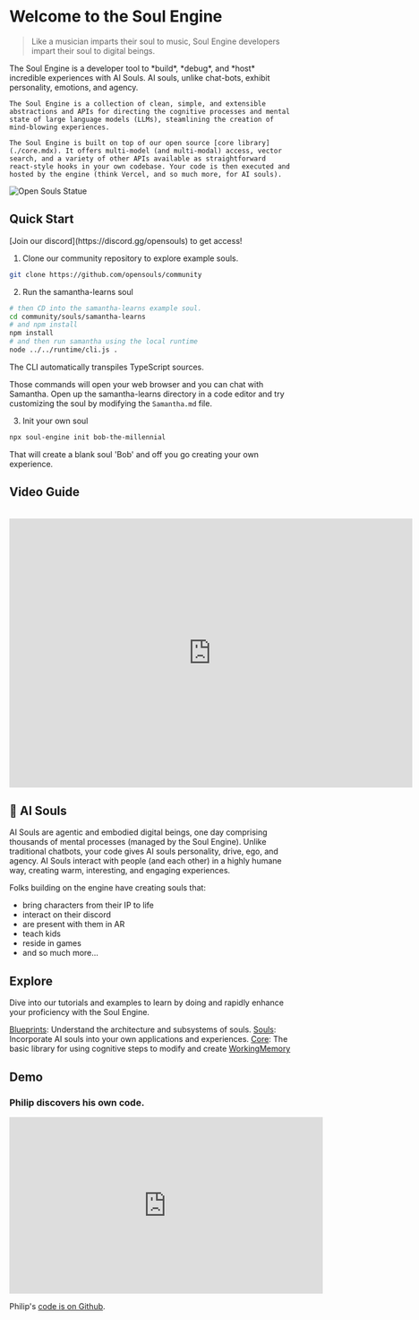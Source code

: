 
# Welcome to the Soul Engine

> Like a musician imparts their soul to music, Soul Engine developers impart their soul to digital beings.

<div className="flex flex-col-reverse lg:flex-row items-center justify-between mt-8">
  <div>
    The Soul Engine is a developer tool to *build*, *debug*, and *host* incredible experiences with AI Souls. AI souls, unlike chat-bots, exhibit personality, emotions, and agency.

    The Soul Engine is a collection of clean, simple, and extensible abstractions and APIs for directing the cognitive processes and mental state of large language models (LLMs), steamlining the creation of mind-blowing experiences.

    The Soul Engine is built on top of our open source [core library](./core.mdx). It offers multi-model (and multi-modal) access, vector search, and a variety of other APIs available as straightforward react-style hooks in your own codebase. Your code is then executed and hosted by the engine (think Vercel, and so much more, for AI souls).
  </div>
  <img src="/images/statue.png" alt="Open Souls Statue" className="ml-0 lg:ml-5 mb-5" style={{ height: '400px' }} />
</div>

## Quick Start

<Callout type="info" emoji="💬">
  [Join our discord](https://discord.gg/opensouls) to get access!
</Callout>


1. Clone our community repository to explore example souls.

```bash
git clone https://github.com/opensouls/community
```

2. Run the samantha-learns soul
```bash
# then CD into the samantha-learns example soul.
cd community/souls/samantha-learns
# and npm install
npm install
# and then run samantha using the local runtime
node ../../runtime/cli.js .
```
The CLI automatically transpiles TypeScript sources.

Those commands will open your web browser and you can chat with Samantha. Open up the samantha-learns directory in a code editor and try customizing the soul by modifying the `Samantha.md` file.

3. Init your own soul
```bash
npx soul-engine init bob-the-millennial
```

That will create a blank soul 'Bob' and off you go creating your own experience.

## Video Guide
<br />
<iframe width="720" height="480" src="https://www.youtube.com/embed/SlsgDZ0IdUk" frameBorder="0" allowfullscreen></iframe>

## 💫 AI Souls
AI Souls are agentic and embodied digital beings, one day comprising thousands of mental processes (managed by the Soul Engine). Unlike traditional chatbots, your code gives AI souls personality, drive, ego, and agency. AI Souls interact with people (and each other) in a highly humane way, creating warm, interesting, and engaging experiences.

Folks building on the engine have creating souls that:
* bring characters from their IP to life
* interact on their discord
* are present with them in AR
* teach kids
* reside in games
* and so much more...

## Explore
Dive into our tutorials and examples to learn by doing and rapidly enhance your proficiency with the Soul Engine.

[Blueprints](./blueprints): Understand the architecture and subsystems of souls.
[Souls](./souls): Incorporate AI souls into your own applications and experiences.
[Core](./core.mdx): The basic library for using cognitive steps to modify and create [WorkingMemory](./core/working-memory.mdx)


## Demo

### Philip discovers his own code.

<div className="mt-6">
<iframe width="560" height="315" src="https://www.youtube.com/embed/6_v8xhxoYdY?si=CQ2PRCaPcVt2XkBj" title="YouTube video player" frameBorder="0" allow="accelerometer; autoplay; clipboard-write; encrypted-media; gyroscope; picture-in-picture; web-share" referrerPolicy="strict-origin-when-cross-origin" allowFullScreen></iframe>
</div>

Philip's [code is on Github](https://github.com/opensouls/philip-the-filereader).
